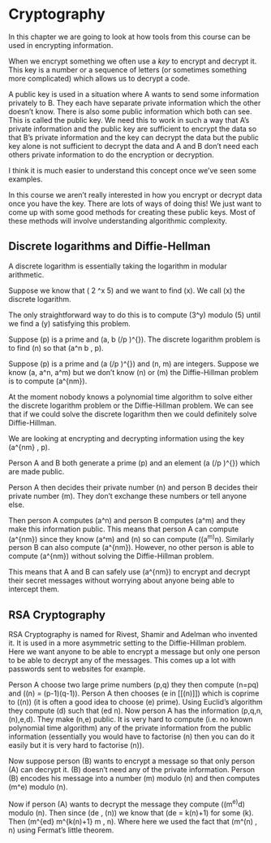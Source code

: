 # Cryptography

In this chapter we are going to look at how tools from this course can be used in encrypting information.

::: {.definition name="key in cryptography and public key"}

When we encrypt something we often use a *key* to encrypt and decrypt it. This key is a number or a sequence of letters (or sometimes something more complicated) which allows us to decrypt a code.

A public key is used in a situation where A wants to send some information privately to B. They each have separate private information which the other doesn't know. There is also some public information which both can see. This is called the public key. We need this to work in such a way that A's private information and the public key are sufficient to encrypt the data so that B's private information and the key can decrypt the data but the public key alone is not sufficient to decrypt the data and A and B don't need each others private information to do the encryption or decryption.

I think it is much easier to understand this concept once we've seen some examples.

:::

::: {.remark}

In this course we aren't really interested in how you encrypt or decrypt data once you have the key. There are lots of ways of doing this! We just want to come up with some good methods for creating these public keys. Most of these methods will involve understanding algorithmic complexity. 

:::

## Discrete logarithms and Diffie-Hellman

A discrete logarithm is essentially taking the logarithm in modular arithmetic.

::: {.example}

Suppose we know that \( 2 \equiv 3^x \quad \mbox{mod} 5\) and we want to find \(x\). We call \(x\) the discrete logarithm.

The only straightforward way to do this is to compute \(3^y\) modulo \(5\) until we find a \(y\) satisfying this problem.

:::

::: {.definition name="Discrete Logarithm problem"}

Suppose \(p\) is a prime and \(a, b \in \left(\mathbb{Z}/p\mathbb{Z} \right)^{\times}\). The discrete logarithm problem is to find \(n\) so that \(a^n \equiv b \quad \mbox{mod} \, p\).

:::

::: {.definition name="Diffie-Hillman problem"}

Suppose \(p\) is a prime and \(a \in \left(\mathbb{Z}/p\mathbb{Z} \right)^{\times}\) and \(n, m\) are integers. Suppose we know \(a, a^n, a^m\) but we don't know \(n\) or \(m\) the Diffie-Hillman problem is to compute \(a^{nm}\).

:::

::: {.remark}

At the moment nobody knows a polynomial time algorithm to solve either the discrete logarithm problem or the Diffie-Hillman problem. We can see that if we could solve the discrete logarithm then we could definitely solve Diffie-Hillman.

:::

::: {.definition name="Diffie-Hillman key exchange"}

We are looking at encrypting and decrypting information using the key \(a^{nm} \quad \mbox{mod} \, p\). 

Person A and B both generate a prime \(p\) and an element \(a \in \left(\mathbb{Z}/p\mathbb{Z} \right)^{\times}\) which are made public.

Person A then decides their private number \(n\) and person B decides their private number \(m\). They don't exchange these numbers or tell anyone else. 

Then person A computes \(a^n\) and person B computes \(a^m\) and they make this information public. This means that person A can compute \(a^{nm}\) since they know \(a^m\) and \(n\) so can compute \((a^m)^n\). Similarly person B can also compute \(a^{nm}\). However, no other person is able to compute \(a^{nm}\) without solving the Diffie-Hillman problem. 

This means that A and B can safely use \(a^{nm}\) to encrypt and decrypt their secret messages without worrying about anyone being able to intercept them.

:::

## RSA Cryptography


RSA Cryptography is named for Rivest, Shamir and Adelman who invented it. It is used in a more asymmetric setting to the Diffie-Hillman problem. Here we want anyone to be able to encrypt a message but only one person to be able to decrypt any of the messages. This comes up a lot with passwords sent to websites for example.

::: {.definition name="RSA Cryptography"}

Person A choose two large prime numbers \(p,q\) they then compute \(n=pq\) and \(\phi(n) = (p-1)(q-1)\). Person A then chooses \(e in [[\phi(n)]]\) which is coprime to \(\phi(n)\) (it is often a good idea to choose \(e\) prime). Using Euclid's algorithm they compute \(d\) such that \(ed \equiv 1 \quad \mbox{mod} n\). Now person A has the information \(p,q,n,\phi(n),e,d\). They make \(n,e\) public. It is very hard to compute (i.e. no known polynomial time algorithm) any of the private information from the public information (essentially you would have to factorise \(n\) then you can do it easily but it is very hard to factorise \(n\)).

Now suppose person \(B\) wants to encrypt a message so that only person \(A\) can decrypt it. \(B\) doesn't need any of the private information. Person \(B\) encodes his message into a number \(m\) modulo \(n\) and then computes \(m^e\) modulo \(n\).

Now if person \(A\) wants to decrypt the message they compute \((m^e)^d\) modulo \(n\). Then since \(de \equiv 1 \quad \mbox{mod}\, \phi(n)\) we know that \(de = k\phi(n)+1\) for some \(k\). Then \(m^{ed} \equiv m^{k\phi(n)+1} \equiv m \quad \mbox{mod} \, n\). Where here we used the fact that \(m^\phi(n) \equiv 1 \quad \mbox{mod} \, n\) using Fermat's little theorem. 

:::
